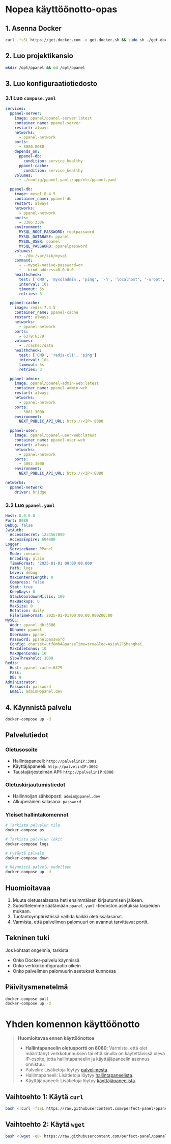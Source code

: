 # Nopea käyttöönotto-opas

## 1. Asenna Docker

```bash
curl -fsSL https://get.docker.com -o get-docker.sh && sudo sh ./get-docker.sh
```

## 2. Luo projektikansio

```bash
mkdir /opt/ppanel && cd /opt/ppanel
```

## 3. Luo konfiguraatiotiedosto

### 3.1 Luo `compose.yaml`

```yaml
services:
  ppanel-server:
    image: ppanel/ppanel-server:latest
    container_name: ppanel-server
    restart: always
    networks:
      - ppanel-network
    ports:
      - 8080:8080
    depends_on:
      ppanel-db:
        condition: service_healthy
      ppanel-cache:
        condition: service_healthy
    volumes:
      - ./config/ppanel.yaml:/app/etc/ppanel.yaml

  ppanel-db:
    image: mysql:8.4.5
    container_name: ppanel-db
    restart: always
    networks:
      - ppanel-network
    ports:
      - 3306:3306
    environment:
      MYSQL_ROOT_PASSWORD: rootpassword
      MYSQL_DATABASE: ppanel
      MYSQL_USER: ppanel
      MYSQL_PASSWORD: ppanelpassword
    volumes:
      - ./db:/var/lib/mysql
    command:
      - --mysql-native-password=on
      - --bind-address=0.0.0.0
    healthcheck:
      test: ['CMD', 'mysqladmin', 'ping', '-h', 'localhost', '-uroot', '-prootpassword']
      interval: 10s
      timeout: 5s
      retries: 3

  ppanel-cache:
    image: redis:7.4.5
    container_name: ppanel-cache
    restart: always
    networks:
      - ppanel-network
    ports:
      - 6379:6379
    volumes:
      - ./cache:/data
    healthcheck:
      test: ['CMD', 'redis-cli', 'ping']
      interval: 10s
      timeout: 5s
      retries: 3

  ppanel-admin:
    image: ppanel/ppanel-admin-web:latest
    container_name: ppanel-admin-web
    restart: always
    networks:
      - ppanel-network
    ports:
      - 3001:3000
    environment:
      NEXT_PUBLIC_API_URL: http://<IP>:8080

  ppanel-user:
    image: ppanel/ppanel-user-web:latest
    container_name: ppanel-user-web
    restart: always
    networks:
      - ppanel-network
    ports:
      - 3002:3000
    environment:
      NEXT_PUBLIC_API_URL: http://<IP>:8080

networks:
  ppanel-network:
    driver: bridge
```

### 3.2 Luo `ppanel.yaml`

```yaml
Host: 0.0.0.0
Port: 8080
Debug: false
JwtAuth:
  AccessSecret: 1234567890
  AccessExpire: 604800
Logger:
  ServiceName: PPanel
  Mode: console
  Encoding: plain
  TimeFormat: '2025-01-01 00:00:00.000'
  Path: logs
  Level: debug
  MaxContentLength: 0
  Compress: false
  Stat: true
  KeepDays: 0
  StackCooldownMillis: 100
  MaxBackups: 0
  MaxSize: 0
  Rotation: daily
  FileTimeFormat: 2025-01-01T00:00:00.000Z00:00
MySQL:
  Addr: ppanel-db:3306
  Dbname: ppanel
  Username: ppanel
  Password: ppanelpassword
  Config: charset=utf8mb4&parseTime=true&loc=Asia%2FShanghai
  MaxIdleConns: 10
  MaxOpenConns: 10
  SlowThreshold: 1000
Redis:
  Host: ppanel-cache:6379
  Pass:
  DB: 0
Administrator:
  Password: password
  Email: admin@ppanel.dev
```

## 4. Käynnistä palvelu

```bash
docker-compose up -d
```

## Palvelutiedot

### Oletusosoite

- Hallintapaneeli: `http://palvelinIP:3001`
- Käyttäjäpaneeli: `http://palvelinIP:3002`
- Taustajärjestelmän API: `http://palvelinIP:8080`

### Oletuskirjautumistiedot

- Hallinnoijan sähköposti: `admin@ppanel.dev`
- Alkuperäinen salasana: `password`

### Yleiset hallintakomennot

```bash
# Tarkista palvelun tila
docker-compose ps

# Tarkista palvelun lokit
docker-compose logs

# Pysäytä palvelu
docker-compose down

# Käynnistä palvelu uudelleen
docker-compose up -d
```

## Huomioitavaa

1. Muuta oletussalasana heti ensimmäisen kirjautumisen jälkeen.
2. Suosittelemme säätämään `ppanel.yaml` -tiedoston asetuksia tarpeiden mukaan.
3. Tuotantoympäristössä vaihda kaikki oletussalasanat.
4. Varmista, että palvelimen palomuuri on avannut tarvittavat portit.

## Tekninen tuki

Jos kohtaat ongelmia, tarkista:

- Onko Docker-palvelu käynnissä
- Onko verkkokonfiguraatio oikein
- Onko palvelimen palomuurin asetukset kunnossa

## Päivitysmenetelmä

```bash
docker-compose pull
docker-compose up -d
```

# Yhden komennon käyttöönotto

> **Huomioitavaa ennen käyttöönottoa**
>
> - **Hallintapaneelin oletusportti on 8080**: Varmista, että olet määrittänyt verkkotunnuksen tai että sinulla on käytettävissä oleva IP-osoite, jotta hallintapaneelin ja käyttäjäpaneelin asennus onnistuu.
> - Palvelin: Lisätietoja löytyy [palvelimesta](/fi-FI/docs/server/config).
> - Hallintapaneeli: Lisätietoja löytyy [hallintapaneelista](/fi-FI/docs/admin/config).
> - Käyttäjäpaneeli: Lisätietoja löytyy [käyttäjäpaneelista](/fi-FI/docs/user/config).

## Vaihtoehto 1: Käytä `curl`

```bash
bash <(curl -fsSL https://raw.githubusercontent.com/perfect-panel/ppanel-script/refs/heads/main/install.sh)
```

## Vaihtoehto 2: Käytä `wget`

```bash
bash <(wget -qO- https://raw.githubusercontent.com/perfect-panel/ppanel-script/refs/heads/main/install.sh)
```


<Giscus />

